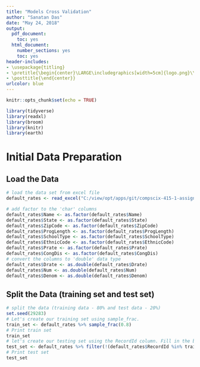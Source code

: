 ```yaml
---
title: "Models Cross Validation"
author: "Sanatan Das"
date: "May 24, 2018"
output:
  pdf_document:
    toc: yes
  html_document:
    number_sections: yes
    toc: yes
header-includes:
- \usepackage{titling}
- \pretitle{\begin{center}\LARGE\includegraphics[width=5cm]{logo.png}\\[\bigskipamount]}
- \posttitle{\end{center}}
urlcolor: blue
---
```


<script>
   $(document).ready(function() {
     $head = $('#header');
     $head.prepend('<img src=\"logo.png\" style=\"float: right;width: 150px;\"/>')
   });
</script>

```r
knitr::opts_chunk$set(echo = TRUE)
```

```r
library(tidyverse)
library(readxl)
library(broom)
library(knitr)
library(earth)
```

\newpage

# Initial Data Preparation

## Load the Data

```r

# load the data set from excel file
default_rates <- read_excel("C:/view/opt/apps/git/compscix-415-1-assignments/data/peps3xx.xls")

# add factor to the 'char' columns
default_rates$Name <- as.factor(default_rates$Name)
default_rates$State <- as.factor(default_rates$State)
default_rates$ZipCode <- as.factor(default_rates$ZipCode)
default_rates$ProgLength <- as.factor(default_rates$ProgLength)
default_rates$SchoolType <- as.factor(default_rates$SchoolType)
default_rates$EthnicCode <- as.factor(default_rates$EthnicCode)
default_rates$Prate <- as.factor(default_rates$Prate)
default_rates$CongDis <- as.factor(default_rates$CongDis)
# convert the columns to 'double' data type
default_rates$Drate <- as.double(default_rates$Drate)
default_rates$Num <- as.double(default_rates$Num)
default_rates$Denom <- as.double(default_rates$Denom)

```

## Split the Data (training set and test set)

```r

# split the data (training data - 80% and test data - 20%)
set.seed(29283)
# Let's create our training set using sample_frac.
train_set <- default_rates %>% sample_frac(0.8)
# Print train set
train_set
# let's create our testing set using the RecordId column. Fill in the blanks.
test_set <- default_rates %>% filter(!(default_rates$RecordId %in% train_set$RecordId))
# Print test set
test_set

```





